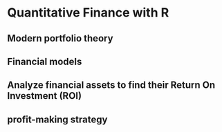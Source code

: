 # Quantitative Finance with R

## Modern portfolio theory

## Financial models

## Analyze financial assets to find their Return On Investment (ROI)

## profit-making strategy